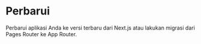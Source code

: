 # Perbarui

Perbarui aplikasi Anda ke versi terbaru dari Next.js atau lakukan migrasi dari Pages Router ke App Router.
